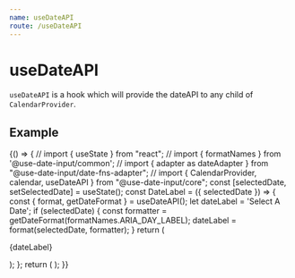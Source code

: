```yaml
---
name: useDateAPI
route: /useDateAPI
---
```


# useDateAPI

`useDateAPI` is a hook which will provide the dateAPI to any child of `CalendarProvider`.

## Example
<Playground>
{() => {
    // import { useState } from "react";
    // import { formatNames } from '@use-date-input/common';
    // import { adapter as dateAdapter } from "@use-date-input/date-fns-adapter";
    // import { CalendarProvider, calendar, useDateAPI } from "@use-date-input/core";
    const [selectedDate, setSelectedDate] = useState();
    const DateLabel = ({ selectedDate }) => {
        const { format, getDateFormat } = useDateAPI();
        let dateLabel = 'Select A Date';
        if (selectedDate) {
            const formatter = getDateFormat(formatNames.ARIA_DAY_LABEL);
            dateLabel = format(selectedDate, formatter);
        }
        return (<p>{dateLabel}</p>);
    };
    return (
        <CalendarProvider
            adapter={dateAdapter}
            onCalendarChange={setSelectedDate}
        > 
            <DateLabel selectedDate={selectedDate}/>
            <Calendar />
        </CalendarProvider>
    );
}}
</Playground>

